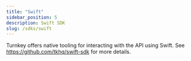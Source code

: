 ```yaml
---
title: "Swift"
sidebar_position: 5
description: Swift SDK
slug: /sdks/swift
---
```


Turnkey offers native tooling for interacting with the API using Swift. See https://github.com/tkhq/swift-sdk for more details.
